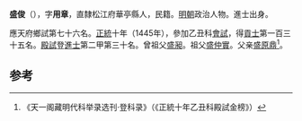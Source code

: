 {{expand|time=2017-07-28T08:19:26+00:00}}
'''盛俊'''（{{bd|1401年||？}}），字'''用章'''，直隸松江府華亭縣人，民籍。[[明朝|明朝]]政治人物。進士出身。

應天府鄉試第七十六名。[[正统_(年号)|正統]]十年（1445年），參加乙丑科[[會試|會試]]，得[[貢士|貢士]]第一百三十五名。[[殿試|殿試]]登[[進士|進士]]第二甲第三十名。曾祖父[[盛昶|盛昶]]。祖父[[盛仲實|盛仲實]]。父亲[[盛原鼎|盛原鼎]]<ref>《天一阁藏明代科举录选刊·登科录》（《正統十年乙丑科殿試金榜》）</ref>。

==参考==
{{reflist}}
{{明朝人物小作品}}
{{正統十年乙丑科殿試金榜}}